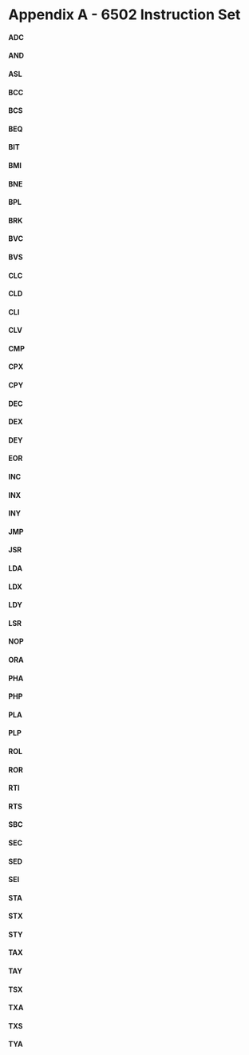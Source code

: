 # Appendix A - 6502 Instruction Set {-}

#### ADC {-#ADC} 

#### AND {-#AND}

#### ASL {-#ASL}

#### BCC {-#BCC}

#### BCS {-#BCS}

#### BEQ {-#BEQ}

#### BIT {-#BIT}

#### BMI {-#BMI}

#### BNE {-#BNE}

#### BPL {-#BPL}

#### BRK {-#BRK}

#### BVC {-#BVC}

#### BVS {-#BVS}

#### CLC {-#CLC}

#### CLD {-#CLD}

#### CLI {-#CLI}

#### CLV {-#CLV}

#### CMP {-#CMP}

#### CPX {-#CPX}

#### CPY {-#CPY}

#### DEC {-#DEC}

#### DEX {-#DEX}

#### DEY {-#DEY}

#### EOR {-#EOR}

#### INC {-#INC}

#### INX {-#INX}

#### INY {-#INY}

#### JMP {-#JMP}

#### JSR {-#JSR}

#### LDA {-#LDA}

#### LDX {-#LDX}

#### LDY {-#LDY}

#### LSR {-#LSR}

#### NOP {-#NOP}

#### ORA {-#ORA}

#### PHA {-#PHA}

#### PHP {-#PHP}

#### PLA {-#PLA}

#### PLP {-#PLP}

#### ROL {-#ROL}

#### ROR {-#ROR}

#### RTI {-#RTI}

#### RTS {-#RTS}

#### SBC {-#SBC}

#### SEC {-#SEC}

#### SED {-#SED}

#### SEI {-#SEI}

#### STA {-#STA}

#### STX {-#STX}

#### STY {-#STY}

#### TAX {-#TAX}

#### TAY {-#TAY}

#### TSX {-#TSX}

#### TXA {-#TXA}

#### TXS {-#TXS}

#### TYA {-#TYA}
